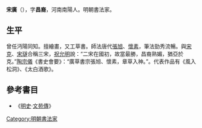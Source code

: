 '''宋廣'''（{{bd|？||？}}），字'''昌裔'''，河南南陽人。明朝書法家。

== 生平 ==
曾任沔陽同知。擅繪畫，又工草書。師法唐代[[張旭|張旭]]、[[懷素|懷素]]，筆法勁秀流暢。與[[宋克|宋克]]、[[宋璲|宋璲]]合稱三宋，[[祝允明|祝允明]]說：“二宋在國初，故當最勝，昌裔熟媚，猶亞於克。”[[陶宗儀|陶宗儀]]《書史會要》：“廣草書宗張旭、懷素，章草入神。”。代表作品有《風入松洞》、《太白酒歌》。

==參考書目==
* 《[[明史|明史]]·[[文苑傳|文苑傳]]》

{{normdaten|NLC=001599050}}

{{DEFAULTSORT:song guang}}
[[Category:明朝書法家|Category:明朝書法家]]


{{明朝人物小作品}}